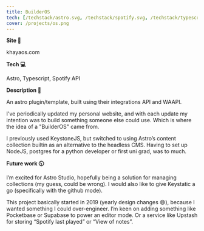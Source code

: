 ```yaml
---
title: BuilderOS
tech: [/techstack/astro.svg, /techstack/spotify.svg, /techstack/typescript.svg]
cover: /projects/os.png
---
```


**Site 🔗**

khayaos.com

**Tech 💻**

Astro, Typescript, Spotify API

**Description 📖**

An astro plugin/template, built using their integrations API and WAAPI.

I've periodically updated my personal website, and with each update my intention was to build something someone else could use. Which is where the idea of a "BuilderOS" came from.

I previously used KeystoneJS, but switched to using Astro’s content collection builtin as an alternative to the headless CMS. Having to set up NodeJS, postgres for a python developer or first uni grad, was to much.

**Future work 🕥**

I’m excited for Astro Studio, hopefully being a solution for managing collections (my guess, could be wrong). I would also like to give Keystatic a go (specifically with the github mode).

This project basically started in 2019 (yearly design changes 😄), because I wanted something I could over-engineer. I’m keen on adding something like Pocketbase or Supabase to power an editor mode. Or a service like Upstash for storing “Spotify last played” or “View of notes”.
